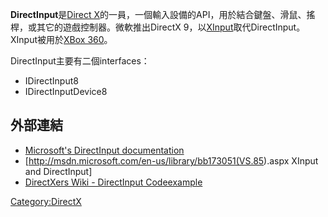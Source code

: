 {{rewrite}}
'''DirectInput'''是[[Direct_X|Direct X]]的一員，一個輸入設備的API，用於結合鍵盤、滑鼠、搖桿，或其它的遊戲控制器。微軟推出DirectX 9，以[[XInput|XInput]]取代DirectInput。XInput被用於[[XBox_360|XBox 360]]。

DirectInput主要有二個interfaces：
* IDirectInput8
* IDirectInputDevice8

== 外部連結 ==
* [http://msdn.microsoft.com/archive/default.asp?url=/archive/en-us/directx9_c/directx/input/directinputroadmap.asp Microsoft's DirectInput documentation]{{Dead link|date=2018年10月 |bot=InternetArchiveBot |fix-attempted=yes }}
*[http://msdn.microsoft.com/en-us/library/bb173051(VS.85).aspx XInput and DirectInput]{{Wayback|url=http://msdn.microsoft.com/en-us/library/bb173051(VS.85).aspx |date=20090112231408 }}
*[https://web.archive.org/web/20081019041939/http://dewiki.directxers.com/index.php?title=DirectX_Input DirectXers Wiki - DirectInput Codeexample]

{{Microsoft APIs}}

[[Category:DirectX|Category:DirectX]]